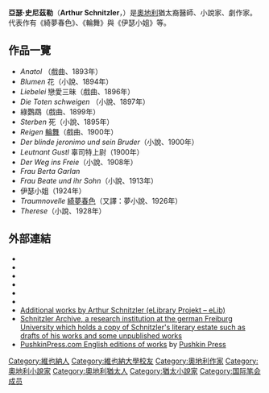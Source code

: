 {{Infobox person
| name = 亞瑟·史尼茲勒
| image = Arthur Schnitzler 1912.jpg
| image_size = 
| caption = 
| birth_name = 
| birth_date = {{Birth date|1862|5|15}}
| birth_place = [[奧匈帝國|奧匈帝國]][[維也納|維也納]]
| death_date = {{Death date and age|1931|10|21|1862|5|15}}
| death_place = [[奧地利|奧地利]]維也納
| death_cause = 
| resting_place = 
| resting_place_coordinates = 
| residence = 
| nationality = 
| other_names = 
| known_for = 
| occupation =醫師、小說家、劇作家
| religion = 
| spouse = 
| partner = 
| children = 
| parents = 
| relatives = 
| signature = 
| website = 
| footnotes = 
}}

'''亞瑟·史尼茲勒'''（'''Arthur Schnitzler'''，{{bd|1862年|5月15日|1931年|10月21日|catIdx=Schnitzler}}）是[[奧地利|奧地利]]猶太裔醫師、小說家、劇作家。代表作有《綺夢春色》、《輪舞》與《伊瑟小姐》等。

== 作品一覽 ==
*''Anatol'' （戲曲、1893年）
*''Blumen'' 花（小說、1894年）
*''Liebelei'' 戀愛三昧（戲曲、1896年）
*''Die Toten schweigen'' （小說、1897年）
*''{{lang|de|Der grüne Kakadu}}'' 綠鸚鵡（戲曲、1899年）
*''Sterben'' 死（小說、1895年）
*''Reigen'' [[輪舞|輪舞]]（戲曲、1900年）
*''Der blinde jeronimo und sein Bruder''（小說、1900年）
*''Leutnant Gustl'' 辜司特上尉（1900年）
*''Der Weg ins Freie''（小說、1908年）
*''Frau Berta Garlan'' 
*''Frau Beate und ihr Sohn''（小說、1913年）
*''{{lang|de|Fräulein Else}}'' 伊瑟小姐（1924年）
*''Traumnovelle'' [[綺夢春色|綺夢春色]]（又譯：夢小說、1926年）
*''Therese''（小說、1928年）

== 外部連結 ==
{{Commons category|Arthur Schnitzler}}
{{Collier's Poster|Schnitzler, Arthur|Arthur Schnitzler}}
* {{Gutenberg author |id=Schnitzler,+Arthur | name=Arthur Schnitzler}}
* {{FadedPage|id=Schnitzler, Arthur|name=Arthur Schnitzler|author=yes}}
* {{Internet Archive author |sname=Arthur Schnitzler}}
* {{Librivox author |id=1487}}
* {{IBDB name}}
* {{OL author}}
* [https://web.archive.org/web/20070926230925/http://www.literature.at/elib/index.php5?title=Arthur_Schnitzler_-_1862-1931 Additional works by Arthur Schnitzler (eLibrary Projekt – eLib)]
* [http://www.schnitzler-archiv.uni-freiburg.de Schnitzler Archive, a research institution at the german Freiburg University which holds a copy of Schnitzler's literary estate such as drafts of his works and some unpublished works] {{Wayback|url=http://www.schnitzler-archiv.uni-freiburg.de/ |date=20191016211736 }}
* [http://www.pushkinpress.com PushkinPress.com English editions of works] {{Wayback|url=http://www.pushkinpress.com/ |date=20210607002529 }} by [[Pushkin_Press|Pushkin Press]]

{{Authority control}}
{{DEFAULTSORT:Schnitzler}}
[[Category:維也納人|Category:維也納人]]
[[Category:維也納大學校友|Category:維也納大學校友]]
[[Category:奧地利作家|Category:奧地利作家]]
[[Category:奧地利小說家|Category:奧地利小說家]]
[[Category:奧地利猶太人|Category:奧地利猶太人]]
[[Category:猶太小說家|Category:猶太小說家]]
[[Category:国际笔会成员|Category:国际笔会成员]]